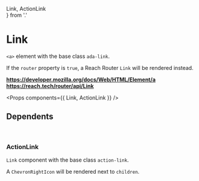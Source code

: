 <!-- Packages -->

<!-- Components -->
  Link, ActionLink  
} from '.'  

<!-- Metadata -->
<Meta title='Atoms/Link' component={Link} /> 

# Link

`<a>` element with the base class `ada-link`.

If the `router` property is `true`, a Reach Router `Link` will be rendered instead.

**https://developer.mozilla.org/docs/Web/HTML/Element/a**  
**https://reach.tech/router/api/Link**

<Preview>
  <Story name='Default'>
    <Link />
  </Story>
</Preview>

<Props components={{ Link, ActionLink }} />

## Dependents

<br/>

### ActionLink

`Link` component with the base class `action-link`.

A `ChevronRightIcon` will be rendered next to `children`.

<Preview>
  <Story name='ActionLink'>
    <ActionLink />
  </Story>
</Preview>
